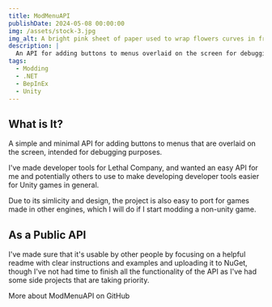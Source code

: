 ```yaml
---
title: ModMenuAPI
publishDate: 2024-05-08 00:00:00
img: /assets/stock-3.jpg
img_alt: A bright pink sheet of paper used to wrap flowers curves in front of rich blue background
description: |
  An API for adding buttons to menus overlaid on the screen for debugging purposes.
tags:
  - Modding
  - .NET
  - BepInEx
  - Unity
---
```


## What is It?

A simple and minimal API for adding buttons to menus that are overlaid on the screen, intended for debugging purposes.

I've made developer tools for Lethal Company, and wanted an easy API for me and potentially others to use to make developing
developer tools easier for Unity games in general.

Due to its simlicity and design, the project is also easy to port for games made in other engines, which I will do if I start
modding a non-unity game.

## As a Public API

I've made sure that it's usable by other people by focusing on a helpful readme with clear instructions and examples and uploading it to
NuGet, though I've not had time to finish all the functionality of the API as I've had some side projects that are taking priority.

<CallToAction href="https://github.com/Hamunii/ModMenuAPI">
  More about ModMenuAPI on GitHub
  <Icon icon="arrow-right" size="1.2em" />
</CallToAction>
